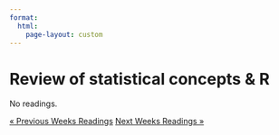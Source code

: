 ```yaml
---
format: 
  html:
    page-layout: custom
---
```

<div class="page-readings">
<h1 class="h1-reading"> Review of statistical concepts & R </h1>

No readings.

<div class = "prev-next-container">
<a class="prev-next" href="reading-3.html">&laquo; Previous Weeks Readings</a>
<a class="prev-next" href="reading-5.html">Next Weeks Readings &raquo;</a>
</div>

</div>